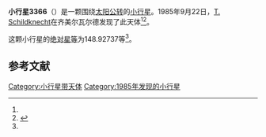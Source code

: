 {{Infobox planet
| bgcolour = #FFFFC0
| name = 3366 Godel
| symbol = 
| image = 
| caption = 
| discovery = yes
| discovery_ref = 
| discoverer = [[T._Schildknecht|T. Schildknecht]]
| discovery_site = [[齐美尔瓦尔德|齐美尔瓦尔德]] 
| discovered = 1985年9月22日
| designations = yes
| mp_name = 
| named_after = 
| alt_names = 1985 SD1/ 1952 HH / 1969 QH / 1975 XE / 1978 EN3 / 1978 GX1 / 1978 JQ2 / 1979 ND / 1980 UC1 / 1983 EO / 1983 FE
| mp_category = [[主带小行星|主带小行星]]
| orbit_ref = <ref name="a">[http://ssd.jpl.nasa.gov/sbdb.cgi?sstr=3366 3366 Godel] {{Wayback|url=http://ssd.jpl.nasa.gov/sbdb.cgi?sstr=3366 |date=20210717064753 }}，小行星數據庫瀏覽器（JPL Small-Body Database Browser）－[[美国国家航空航天局|美国国家航空航天局]]喷气推进实验室</ref>
| epoch = 2456400.5 (2013年4月18日更新)
| aphelion = {{convert|3.2613427|AU|km|3|abbr=on|lk=out}}
| perihelion = {{convert|2.7501007|AU|km|3|abbr=on}}
| semimajor = {{convert|3.0057217|AU|km|3|abbr=on}}
| eccentricity = 0.0850448
| period = 1903.362782 [[日|日]]<br />5.21[[儒略年|儒略年]]
| avg_speed = 
| inclination = 9.95529
| asc_node = 180.10729
| mean_anomaly = 
| arg_peri = 148.92737
| satellites = 
| physical_characteristics = yes
| dimensions = 
| mass = 
| density = 
| surface_grav = 
| escape_velocity = 
| sidereal_day = 
| axial_tilt = 
| pole_ecliptic_lat = 
| pole_ecliptic_lon = 
| albedo = 
| temperatures= 
| temp_name1 = 
| mean_temp_1 = 
| max_temp_1 = 
| temp_name2 = 
| max_temp_2 = 
| spectral_type = 
| abs_magnitude = 148.92737
}}

'''小行星3366'''（{{lang-en|3366 Godel}}）是一颗围绕[[太阳|太阳]][[公转|公转]]的[[小行星|小行星]]。1985年9月22日，[[T._Schildknecht|T. Schildknecht]]在齐美尔瓦尔德发现了此天体<ref name="a" /><ref>{{cite news|title=小行星列表|url=http://cfa-www.harvard.edu/iau/lists/NumberedMPs.txt|accessdate=2013-07-08|newspaper=哈佛大学|archive-date=2008-05-17|archive-url=https://web.archive.org/web/20080517010638/http://cfa-www.harvard.edu/iau/lists/NumberedMPs.txt|dead-url=no}}</ref>。

这颗小行星的[[绝对星等|绝对星等]]为148.92737等<ref name="a" />。

==参考文献==
{{reflist}}
{{Minor Planet Number|[[小行星3365|小行星3365]]|[[小行星3367|小行星3367]]}}

{{小天体}}

[[Category:小行星带天体|Category:小行星带天体]]
[[Category:1985年发现的小行星|Category:1985年发现的小行星]]

{{asteroid-stub}}